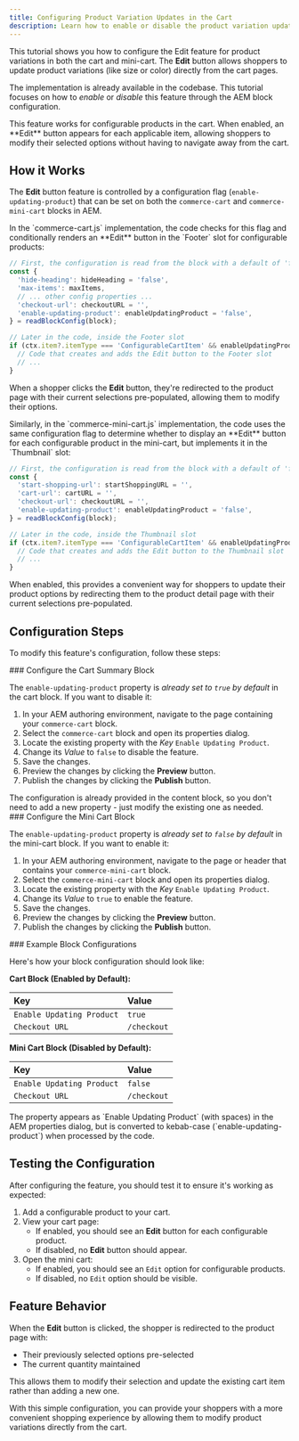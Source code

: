 ```yaml
---
title: Configuring Product Variation Updates in the Cart
description: Learn how to enable or disable the product variation update feature in the cart and mini cart through AEM block configuration.
---
```



This tutorial shows you how to configure the Edit feature for product variations in both the cart and mini-cart. The **Edit** button allows shoppers to update product variations (like size or color) directly from the cart pages.

The implementation is already available in the codebase. This tutorial focuses on how to *enable* or *disable* this feature through the AEM block configuration.

<Aside type="note">
  This feature works for configurable products in the cart. When enabled, an **Edit** button appears for each applicable item, allowing shoppers to modify their selected options without having to navigate away from the cart.
</Aside>

## How it Works

The **Edit** button feature is controlled by a configuration flag (`enable-updating-product`) that can be set on both the `commerce-cart` and `commerce-mini-cart` blocks in AEM. 

<Tabs>
<TabItem label="Cart">
In the `commerce-cart.js` implementation, the code checks for this flag and conditionally renders an **Edit** button in the `Footer` slot for configurable products:

```javascript
// First, the configuration is read from the block with a default of 'false'
const {
  'hide-heading': hideHeading = 'false',
  'max-items': maxItems,
  // ... other config properties ...
  'checkout-url': checkoutURL = '',
  'enable-updating-product': enableUpdatingProduct = 'false',
} = readBlockConfig(block);

// Later in the code, inside the Footer slot
if (ctx.item?.itemType === 'ConfigurableCartItem' && enableUpdatingProduct === 'true') {
  // Code that creates and adds the Edit button to the Footer slot
  // ...
}
```

When a shopper clicks the **Edit** button, they're redirected to the product page with their current selections pre-populated, allowing them to modify their options.
</TabItem>

<TabItem label="Mini Cart">
Similarly, in the `commerce-mini-cart.js` implementation, the code uses the same configuration flag to determine whether to display an **Edit** button for each configurable product in the mini-cart, but implements it in the `Thumbnail` slot:

```javascript
// First, the configuration is read from the block with a default of 'false'
const {
  'start-shopping-url': startShoppingURL = '',
  'cart-url': cartURL = '',
  'checkout-url': checkoutURL = '',
  'enable-updating-product': enableUpdatingProduct = 'false',
} = readBlockConfig(block);

// Later in the code, inside the Thumbnail slot
if (ctx.item?.itemType === 'ConfigurableCartItem' && enableUpdatingProduct === 'true') {
  // Code that creates and adds the Edit button to the Thumbnail slot
  // ...
}
```

When enabled, this provides a convenient way for shoppers to update their product options by redirecting them to the product detail page with their current selections pre-populated.
</TabItem>
</Tabs>

## Configuration Steps

To modify this feature's configuration, follow these steps:

<Tasks>
<Task>
### Configure the Cart Summary Block

The `enable-updating-product` property is *already set to `true` by default* in the cart block. If you want to disable it:

1. In your AEM authoring environment, navigate to the page containing your `commerce-cart` block.
2. Select the `commerce-cart` block and open its properties dialog.
3. Locate the existing property with the *Key* `Enable Updating Product`.
4. Change its *Value* to `false` to disable the feature.
5. Save the changes.
6. Preview the changes by clicking the **Preview** button.
7. Publish the changes by clicking the **Publish** button.

<Aside type="tip">
  The configuration is already provided in the content block, so you don't need to add a new property - just modify the existing one as needed.
</Aside>
</Task>

<Task>
### Configure the Mini Cart Block

The `enable-updating-product` property is *already set to `false` by default* in the mini-cart block. If you want to enable it:

1. In your AEM authoring environment, navigate to the page or header that contains your `commerce-mini-cart` block.
2. Select the `commerce-mini-cart` block and open its properties dialog.
3. Locate the existing property with the *Key* `Enable Updating Product`.
4. Change its *Value* to `true` to enable the feature.
5. Save the changes.
6. Preview the changes by clicking the **Preview** button.
7. Publish the changes by clicking the **Publish** button.
</Task>

<Task>
### Example Block Configurations

Here's how your block configuration should look like:

**Cart Block (Enabled by Default):**

| Key                       | Value |
| :------------------------ | :---- |
| `Enable Updating Product` | `true`|
| `Checkout URL`            | `/checkout` |  *(Example of another common property)*

**Mini Cart Block (Disabled by Default):**

| Key                       | Value |
| :------------------------ | :---- |
| `Enable Updating Product` | `false`|
| `Checkout URL`            | `/checkout` | *(Example of another common property)*

<Aside type="caution">
  The property appears as `Enable Updating Product` (with spaces) in the AEM properties dialog, but is converted to kebab-case (`enable-updating-product`) when processed by the code.
</Aside>
</Task>
</Tasks>

## Testing the Configuration

After configuring the feature, you should test it to ensure it's working as expected:

1. Add a configurable product to your cart.
2. View your cart page:
   - If enabled, you should see an **Edit** button for each configurable product.
   - If disabled, no **Edit** button should appear.
3. Open the mini cart:
   - If enabled, you should see an `Edit` option for configurable products.
   - If disabled, no `Edit` option should be visible.

## Feature Behavior

When the **Edit** button is clicked, the shopper is redirected to the product page with:
- Their previously selected options pre-selected
- The current quantity maintained

This allows them to modify their selection and update the existing cart item rather than adding a new one.

With this simple configuration, you can provide your shoppers with a more convenient shopping experience by allowing them to modify product variations directly from the cart. 